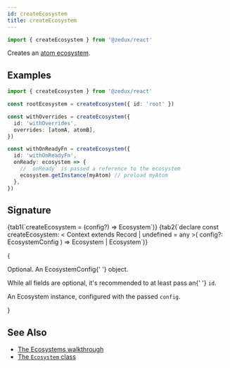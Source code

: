 ```yaml
---
id: createEcosystem
title: createEcosystem
---
```



```ts
import { createEcosystem } from '@zedux/react'
```

Creates an [atom ecosystem](../classes/Ecosystem).

## Examples

```ts
import { createEcosystem } from '@zedux/react'

const rootEcosystem = createEcosystem({ id: 'root' })

const withOverrides = createEcosystem({
  id: 'withOverrides',
  overrides: [atomA, atomB],
})

const withOnReadyFn = createEcosystem({
  id: 'withOnReadyFn',
  onReady: ecosystem => {
    // `onReady` is passed a reference to the ecosystem
    ecosystem.getInstance(myAtom) // preload myAtom
  },
})
```

## Signature

<Tabs>
  {tab1(`createEcosystem = (config?) => Ecosystem`)}
  {tab2(`declare const createEcosystem: <
  Context extends Record<string, any> | undefined = any
>(
  config?: EcosystemConfig<Context>
) => Ecosystem<any> | Ecosystem<Context>`)}
</Tabs>

{<Legend>
  <Item name="config">
    <p>
      Optional. An <Link to="../types/EcosystemConfig">EcosystemConfig</Link>{' '}
      object.
    </p>
    <p>
      While all fields are optional, it's recommended to at least pass an{' '}
      <code>id</code>.
    </p>
  </Item>
  <Item name="Returns">
    <p>
      An <Link to="../classes/Ecosystem">Ecosystem</Link> instance, configured
      with the passed <code>config</code>.
    </p>
  </Item>
</Legend>}

## See Also

- [The Ecosystems walkthrough](../../walkthrough/ecosystems)
- [The `Ecosystem` class](../classes/Ecosystem)

